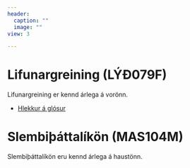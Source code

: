 ```yaml
---
header:
  caption: ""
  image: ""
view: 3

---
```


# Lifunargreining (LÝÐ079F)

Lifunargreining er kennd árlega á vorönn. 

* [Hlekkur á glósur](https://bgautijonsson.github.io/SurvivalAnalysis)

# Slembiþáttalíkön (MAS104M)

Slembiþáttalíkön eru kennd árlega á haustönn.